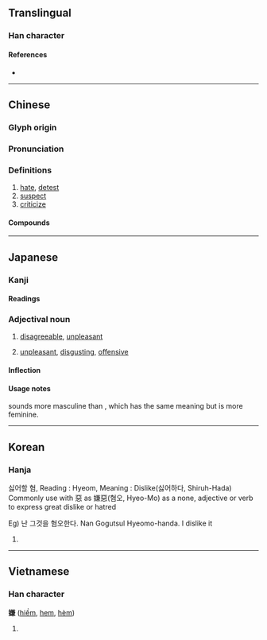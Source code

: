 {{character info/new}}
==Translingual==

===Han character===
{{Han char|rn=38|rad=女|as=10|sn=13|four=48437|canj=VTXC|ids=⿰女兼}}

====References====
* {{Han ref|kx=0269.090|dkj=06618|dj=0536.200|hdz=21073.080|uh=5ACC|ud=23244|bh=B6FB|bd=46843}}

----

==Chinese==
{{zh-forms}}

===Glyph origin===
{{Han etym}}

===Pronunciation===
{{zh-pron
|m=xián
|c=jim4, him4
|h=pfs=hiàm
|md=hièng
|mn=hiâm
|mn-t=hiam5
|w=3hhi
|mc=y
|oc=y
|ma=y
|cat=v
}}

===Definitions===
{{zh-hanzi}}

# [[hate]], [[detest]]
# [[suspect]]
# [[criticize]]

====Compounds====
{{zh-der|愛富嫌貧|凶嫌|不避嫌疑|主嫌|可嫌|嫌棄|嫌隙|引嫌|不嫌|前嫌|惡嫌|嫌貧愛富|嫌疵|嫌疑犯|嫌疑|嫌犯|嫌憎|嫌怨|嫌忌|嫌好道醜|嫌好道惡|嫌疑分子|嫌鄙|多嫌|嫌惡|休嫌|瓜田之嫌|搶嫌|睚眥之嫌|瓜李之嫌|挾嫌|猜嫌|涉嫌|棄嫌|防嫌|罪嫌|遠嫌|重嫌|避嫌|討嫌|竊嫌}}

----

==Japanese==

===Kanji===
{{ja-kanji|grade=c|rs=女10}}

====Readings====
{{ja-readings
|goon=げん
|kanon=けん
|kun=いや-, きら-う, うたが-う
}}

===Adjectival noun===
{{ja-adj|infl=な|いや}}

# [[disagreeable]], [[unpleasant]]
#: {{ja-usex|'''嫌'''な顔をする|'''いや''' な かお を する|to make '''weird''' faces}}
#: {{ja-usex|'''嫌'''な女|'''いや''' な おんな|bitch}}
# [[unpleasant]], [[disgusting]], [[offensive]]
#: {{ja-usex|'''嫌'''なことを言う|'''いや''' な こと を いう|to say '''awful''' things}}
#: {{ja-usex|ぞっとするほど'''嫌'''な目に合った。|ぞっと する ほど '''いや''' な め に あった。|It was shockingly abhorrent.}}

====Inflection====
{{ja-na|いや}}

====Usage notes====
{{ja-r|いや}} sounds more masculine than {{ja-r|やだ}}, which has the same meaning but is more feminine.

----

==Korean==

===Hanja===
{{ko-hanja|hangeul=혐|rv=hyeom|mr=hyŏm}}

싫어할 혐, Reading : Hyeom, Meaning : Dislike(싫어하다, Shiruh-Hada)
Commonly use with 惡 as 嫌惡(혐오, Hyeo-Mo) as a none, adjective or verb to express great dislike or hatred

Eg) 난 그것을 혐오한다.
Nan Gogutsul Hyeomo-handa.
I dislike it

# {{defn|lang=ko|sort=女10}}

----

==Vietnamese==

===Han character===
'''嫌''' ([[hiềm]], [[hem]], [[hèm]])

# {{defn|lang=vi}}